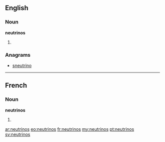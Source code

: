 {{also|Neutrinos}}
==English==

===Noun===
'''neutrinos'''

# {{plural of|neutrino}}

===Anagrams===
* [[sneutrino#English|sneutrino]]

----

==French==

===Noun===
'''neutrinos''' {{m}}

# {{plural of|[[neutrino]]|lang=fr}}

[[ar:neutrinos]]
[[eo:neutrinos]]
[[fr:neutrinos]]
[[my:neutrinos]]
[[pt:neutrinos]]
[[sv:neutrinos]]